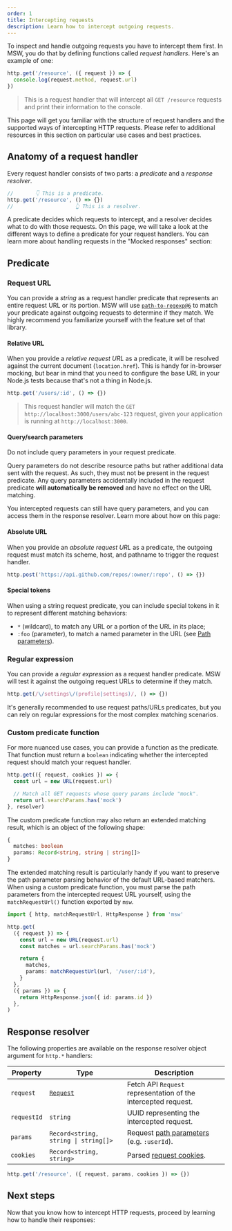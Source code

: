 ```yaml
---
order: 1
title: Intercepting requests
description: Learn how to intercept outgoing requests.
---
```


To inspect and handle outgoing requests you have to intercept them first. In MSW, you do that by defining functions called _request handlers_. Here's an example of one:

```ts
http.get('/resource', ({ request }) => {
  console.log(request.method, request.url)
})
```

> This is a request handler that will intercept all `GET /resource` requests and print their information to the console.

This page will get you familiar with the structure of request handlers and the supported ways of intercepting HTTP requests. Please refer to additional resources in this section on particular use cases and best practices.

## Anatomy of a request handler

Every request handler consists of two parts: a _predicate_ and a _response resolver_.

```ts
//       👇 This is a predicate.
http.get('/resource', () => {})
//                    👆 This is a resolver.
```

A predicate decides which requests to intercept, and a resolver decides what to do with those requests. On this page, we will take a look at the different ways to define a predicate for your request handlers. You can learn more about handling requests in the "Mocked responses" section:


<PageCard
  icon={ServerIcon}
  url="/docs/http/handling-requests"
  title="Handling requests"
  description="Different ways to handle an intercepted request."
/>

## Predicate

### Request URL

You can provide a _string_ as a request handler predicate that represents an entire request URL or its portion. MSW will use [`path-to-regexp@6`](https://github.com/pillarjs/path-to-regexp/tree/6.x) to match your predicate against outgoing requests to determine if they match. We highly recommend you familiarize yourself with the feature set of that library.

#### Relative URL

When you provide a _relative request URL_ as a predicate, it will be resolved against the current document (`location.href`). This is handy for in-browser mocking, but bear in mind that you need to configure the base URL in your Node.js tests because that's not a thing in Node.js.

```ts
http.get('/users/:id', () => {})
```

> This request handler will match the `GET http://localhost:3000/users/abc-123` request, given your application is running at `http://localhost:3000`.

#### Query/search parameters


<Warning>Do not include query parameters in your request predicate.</Warning>

Query parameters do not describe resource paths but rather additional data sent with the request. As such, they must not be present in the request predicate. Any query parameters accidentally included in the request predicate **will automatically be removed** and have no effect on the URL matching.

You intercepted requests can still have query parameters, and you can access them in the response resolver. Learn more about how on this page:

<PageCard
  icon={ServerIcon}
  url="/docs/http/intercepting-requests/query-parameters"
  title="Query parameters"
  description="Read and write request query parameters."
/>

#### Absolute URL

When you provide an _absolute request URL_ as a predicate, the outgoing request must match its scheme, host, and pathname to trigger the request handler.

```ts
http.post('https://api.github.com/repos/:owner/:repo', () => {})
```

#### Special tokens

When using a string request predicate, you can include special tokens in it to represent different matching behaviors:

- `*` (wildcard), to match any URL or a portion of the URL in its place;
- `:foo` (parameter), to match a named parameter in the URL (see [Path parameters](/docs/http/intercepting-requests/path-parameters)).

### Regular expression

You can provide a _regular expression_ as a request handler predicate. MSW will test it against the outgoing request URLs to determine if they match.

```ts
http.get(/\/settings\/(profile|settings)/, () => {})
```

It's generally recommended to use request paths/URLs predicates, but you can rely on regular expressions for the most complex matching scenarios.

### Custom predicate function

For more nuanced use cases, you can provide a function as the predicate. That function must return a `boolean` indicating whether the intercepted request should match your request handler.

```ts {5}
http.get(({ request, cookies }) => {
  const url = new URL(request.url)

  // Match all GET requests whose query params include "mock".
  return url.searchParams.has('mock')
}, resolver)
```

The custom predicate function may also return an extended matching result, which is an object of the following shape:

```ts
{
  matches: boolean
  params: Record<string, string | string[]>
}
```

The extended matching result is particularly handy if you want to preserve the path parameter parsing behavior of the default URL-based matchers. When using a custom predicate function, you must parse the path parameters from the intercepted request URL yourself, using the `matchRequestUrl()` function exported by `msw`.

```ts {8-11} /matchRequestUrl/
import { http, matchRequestUrl, HttpResponse } from 'msw'

http.get(
  ({ request }) => {
    const url = new URL(request.url)
    const matches = url.searchParams.has('mock')

    return {
      matches,
      params: matchRequestUrl(url, '/user/:id'),
    }
  },
  ({ params }) => {
    return HttpResponse.json({ id: params.id })
  },
)
```

## Response resolver

The following properties are available on the response resolver object argument for `http.*` handlers:

| Property    | Type                                 | Description                                                                                   |
| ----------- | ------------------------------------ | --------------------------------------------------------------------------------------------- |
| `request`   | [`Request`](#)                       | Fetch API `Request` representation of the intercepted request.                                |
| `requestId` | `string`                             | UUID representing the intercepted request.                                                    |
| `params`    | `Record<string, string \| string[]>` | Request [path parameters](/docs/http/intercepting-requests/path-parameters) (e.g. `:userId`). |
| `cookies`   | `Record<string, string>`             | Parsed [request cookies](/docs/http/intercepting-requests/cookies).                           |

```ts /request/ /params/#g /cookies/#v
http.get('/resource', ({ request, params, cookies }) => {})
```

## Next steps

Now that you know how to intercept HTTP requests, proceed by learning how to handle their responses:

<PageCard
  icon={ServerIcon}
  url="/docs/http/mocking-responses"
  title="Mocking responses"
  description="Different ways to handle an intercepted HTTP request."
/>
